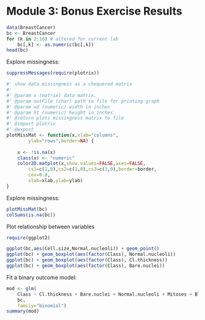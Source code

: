 # Module 3: Bonus Exercise Results{-}

```r
data(BreastCancer)
bc <- BreastCancer
for (k in 2:10) # altered for current lab
    bc[,k] <- as.numeric(bc[,k]) 
head(bc)
```

Explore missingness:
```r
suppressMessages(require(plotrix))

#' show data missingness as a chequered matrix
#' 
#' @param x (matrix) data matrix.
#' @param outFile (char) path to file for printing graph
#' @param wd (numeric) width in inches
#' @param ht (numeric) height in inches
#' @return plots missingness matrix to file
#' @import plotrix
#' @export
plotMissMat <- function(x,xlab="columns",
		ylab="rows",border=NA) {
	
	x <- !is.na(x)
	class(x) <- "numeric"
	color2D.matplot(x,show.values=FALSE,axes=FALSE,
		cs1=c(1,0),cs2=c(1,0),cs3=c(1,0),border=border,
		cex=0.8,
		xlab=xlab,ylab=ylab)
}
```

Explore missingness:
```r
plotMissMat(bc)
colSums(is.na(bc))
```

Plot relationship between variables
```r
require(ggplot2)

ggplot(bc,aes(Cell.size,Normal.nucleoli)) + geom_point()
ggplot(bc) + geom_boxplot(aes(factor(Class), Normal.nucleoli))
ggplot(bc) + geom_boxplot(aes(factor(Class), Cl.thickness))
ggplot(bc) + geom_boxplot(aes(factor(Class), Bare.nuclei))
```

Fit a binary outcome model:
```r
mod <- glm(
    Class ~ Cl.thickness + Bare.nuclei + Normal.nucleoli + Mitoses + Bl.cromatin, 
    bc,
    family="binomial")
summary(mod)
```